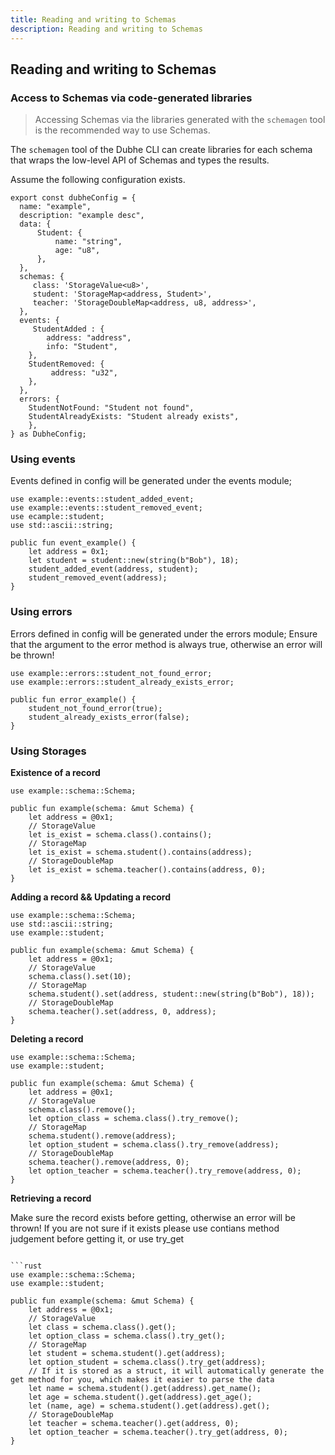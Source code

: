 ```yaml
---
title: Reading and writing to Schemas
description: Reading and writing to Schemas
---
```


## Reading and writing to Schemas

### Access to Schemas via code-generated libraries

> Accessing Schemas via the libraries generated with the `schemagen` tool is the recommended way to use Schemas.

The `schemagen` tool of the Dubhe CLI can create libraries for each schema that wraps the low-level API of Schemas and types the results.

Assume the following configuration exists.

```tsx
export const dubheConfig = {
  name: "example",
  description: "example desc",
  data: {
      Student: {
          name: "string",
          age: "u8",
      },
  },
  schemas: {
     class: 'StorageValue<u8>',
     student: 'StorageMap<address, Student>',
     teacher: 'StorageDoubleMap<address, u8, address>',
  },
  events: {
     StudentAdded : {
        address: "address",
        info: "Student",
    },
    StudentRemoved: {
         address: "u32",
    },
  },
  errors: {
    StudentNotFound: "Student not found",
    StudentAlreadyExists: "Student already exists",
    },
} as DubheConfig;
```

### Using events
Events defined in config will be generated under the events module;

```move
use example::events::student_added_event;
use example::events::student_removed_event;
use ecample::student;
use std::ascii::string;

public fun event_example() {
    let address = 0x1;
    let student = student::new(string(b"Bob"), 18);
    student_added_event(address, student);
    student_removed_event(address);
}
```

### Using errors
Errors defined in config will be generated under the errors module;
Ensure that the argument to the error method is always true, otherwise an error will be thrown!
```move
use example::errors::student_not_found_error;
use example::errors::student_already_exists_error;

public fun error_example() {
    student_not_found_error(true);
    student_already_exists_error(false);
}
```

### Using Storages

**Existence of a record**

```move
use example::schema::Schema;

public fun example(schema: &mut Schema) {
    let address = @0x1;
    // StorageValue
    let is_exist = schema.class().contains();
    // StorageMap
    let is_exist = schema.student().contains(address);
    // StorageDoubleMap
    let is_exist = schema.teacher().contains(address, 0);
}
```

**Adding a record && Updating a record**

``` move
use example::schema::Schema;
use std::ascii::string;
use example::student;

public fun example(schema: &mut Schema) {
    let address = @0x1;
    // StorageValue
    schema.class().set(10);
    // StorageMap
    schema.student().set(address, student::new(string(b"Bob"), 18));
    // StorageDoubleMap
    schema.teacher().set(address, 0, address);
}
```

**Deleting a record**

```move
use example::schema::Schema;
use example::student;

public fun example(schema: &mut Schema) {
    let address = @0x1;
    // StorageValue
    schema.class().remove();
    let option_class = schema.class().try_remove();
    // StorageMap
    schema.student().remove(address);
    let option_student = schema.class().try_remove(address);
    // StorageDoubleMap
    schema.teacher().remove(address, 0);
    let option_teacher = schema.teacher().try_remove(address, 0);
}
```

**Retrieving a record**

Make sure the record exists before getting, otherwise an error will be thrown!
If you are not sure if it exists please use contians method judgement before getting it, or use try_get

```move

```rust
use example::schema::Schema;
use example::student;

public fun example(schema: &mut Schema) {
    let address = @0x1;
    // StorageValue
    let class = schema.class().get();
    let option_class = schema.class().try_get();
    // StorageMap
    let student = schema.student().get(address);
    let option_student = schema.class().try_get(address);
    // If it is stored as a struct, it will automatically generate the get method for you, which makes it easier to parse the data
    let name = schema.student().get(address).get_name();
    let age = schema.student().get(address).get_age();
    let (name, age) = schema.student().get(address).get();
    // StorageDoubleMap
    let teacher = schema.teacher().get(address, 0);
    let option_teacher = schema.teacher().try_get(address, 0);
}
```
